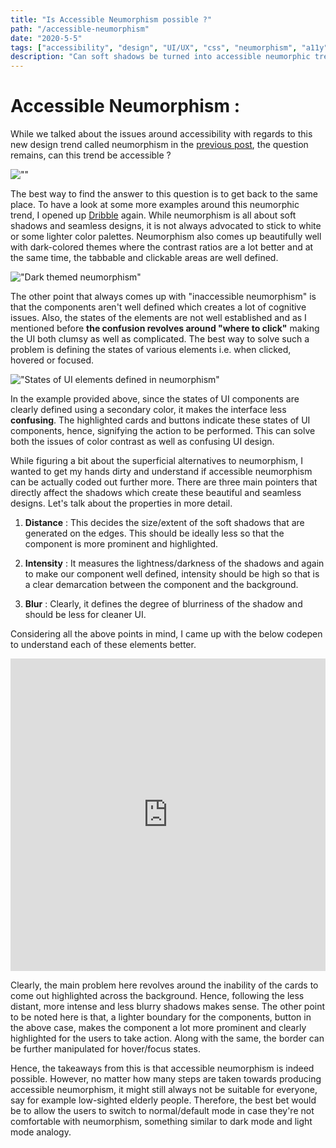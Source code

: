 ```yaml
---
title: "Is Accessible Neumorphism possible ?"
path: "/accessible-neumorphism"
date: "2020-5-5"
tags: ["accessibility", "design", "UI/UX", "css", "neumorphism", "a11y"]
description: "Can soft shadows be turned into accessible neumorphic trend?"
---
```


# Accessible Neumorphism :

While we talked about the issues around accessibility with regards to this new design trend called neumorphism in the <a href="https://a11y-friendly.netlify.app/neumorphism/">previous post</a>, the question remains, can this trend be accessible ?

![""](../images/neu-filler.png)

The best way to find the answer to this question is to get back to the same place. To have a look at some more examples around this neumorphic trend, I opened up <a href="https://dribbble.com/">Dribble</a> again. While neumorphism is all about soft shadows and seamless designs, it is not always advocated to stick to white or some lighter color palettes. Neumorphism also comes up beautifully well with dark-colored themes where the contrast ratios are a lot better and at the same time, the tabbable and clickable areas are well defined.

!["Dark themed neumorphism"](../images/neu-1.jpg)

The other point that always comes up with "inaccessible neumorphism" is that the components aren't well defined which creates a lot of cognitive issues. Also, the states of the elements are not well established and as I mentioned before <strong>the confusion  revolves around "where to click"</strong> making the UI both clumsy as well as complicated. The best way to solve such a problem is defining the states of various elements i.e. when clicked, hovered  or focused.

!["States of UI elements defined in neumorphism"](../images/neu-2.jpg)

In the example provided above, since the states of UI components are clearly defined using a secondary color, it makes the interface less <strong>confusing</strong>. The highlighted cards and buttons indicate these states of UI components, hence, signifying the action to be performed. This can solve both the issues of color contrast as well as confusing UI design. 

While figuring a bit about the superficial alternatives to neumorphism, I wanted to get my hands dirty and understand if accessible neumorphism can be actually coded out further more.
There are three main pointers that directly affect the shadows which create these beautiful and seamless designs. Let's talk about the properties in more detail.

1. <strong>Distance</strong> : This decides the size/extent of the soft shadows that are generated on the edges. This should be ideally less so that the component is more prominent and highlighted.

2. <strong>Intensity</strong> : It measures the lightness/darkness of the shadows and again to make our component well defined, intensity should be high so that is a clear demarcation between the component and the background.

3. <strong>Blur</strong> : Clearly, it defines the degree of blurriness of the shadow and should be less for cleaner UI.

Considering all the above points in mind, I came up with the below codepen to understand each of these elements better.

<iframe height="500" style="width: 100%;" scrolling="no" title="Accessible Neumorphism" src="https://codepen.io/tanisha03/embed/NWGMREx?height=265&theme-id=default&default-tab=css,result" frameborder="no" allowtransparency="true" allowfullscreen="true">
  See the Pen <a href='https://codepen.io/tanisha03/pen/NWGMREx'>Accessible Neumorphism</a> by tanisha03
  (<a href='https://codepen.io/tanisha03'>@tanisha03</a>) on <a href='https://codepen.io'>CodePen</a>.
</iframe>

Clearly, the main problem here revolves around the inability of the cards to come out highlighted across the background. Hence, following the less distant, more intense and less blurry shadows makes sense. The other point to be noted here is that, a lighter boundary for the components, button in the above case, makes the component a lot more prominent and clearly highlighted for the users to take action. Along with the same, the border can be further manipulated for hover/focus states.

Hence, the takeaways from this is that accessible neumorphism is indeed possible. However, no matter how many steps are taken towards producing accessible neumorphism, it might still always not be suitable for everyone, say for example low-sighted elderly people. Therefore, the best bet would be to allow the users to switch to normal/default mode in case they're not comfortable with neumorphism, something similar to dark mode and light mode analogy.


